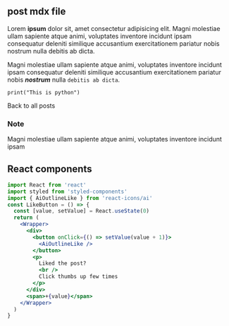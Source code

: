 
<section className="mdx-page">

## post mdx file

Lorem **ipsum** dolor sit, amet consectetur adipisicing elit. Magni molestiae ullam sapiente atque animi, voluptates inventore incidunt ipsam consequatur deleniti similique accusantium exercitationem pariatur nobis nostrum nulla debitis ab dicta.

Magni molestiae ullam sapiente atque animi, voluptates inventore incidunt ipsam consequatur deleniti similique accusantium exercitationem pariatur nobis **_nostrum_** nulla `debitis ab dicta`.

<div className='code'>

```
print("This is python")
```

</div>

<Link to="/posts" className="btn center-btn">
  Back to all posts
</Link>

<div className="nice-text">
  <h3 style={{ color: 'purple' }}> Note </h3>
  <FiInfo className="nice-text-icon"> </FiInfo>
  Magni molestiae ullam sapiente atque animi, voluptates inventore incidunt
  ipsam
</div>

<h2>React components</h2>

<Counter />

```jsx
import React from 'react'
import styled from 'styled-components'
import { AiOutlineLike } from 'react-icons/ai'
const LikeButton = () => {
  const [value, setValue] = React.useState(0)
  return (
    <Wrapper>
      <div>
        <button onClick={() => setValue(value + 1)}>
          <AiOutlineLike />
        </button>
        <p>
          Liked the post?
          <br />
          Click thumbs up few times
        </p>
      </div>
      <span>+{value}</span>
    </Wrapper>
  )
}
```

<LikeButton />

</section>
